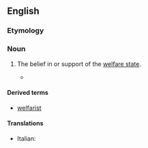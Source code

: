 ==English==

===Etymology===
{{suffix|en|welfare|ism}}

===Noun===
{{en-noun|-}}

# {{lb|en|rare|derogatory}} The belief in or support of the [[welfare state]].
#* {{quote-journal|1=en|author=Trevor Loudon|authorlink=Trevor Loudon|title=Government Welfare: A Cancer Known as Communism|journal=Epoch Times|url=https://www.theepochtimes.com/government-welfare-a-cancer-known-as-communism_2787169.html|date=2019 February 8|text=Stage one of societal cancer is “'''welfarism'''.” Citizens get a few benefits for the elderly, the very young, those who can’t look after themselves, maybe some student loans. The economy remains pretty healthy. The symptoms are mild and noticed by very few.}}

====Derived terms====
* [[welfarist]]

====Translations====
{{trans-top|The belief in or support of the welfare state}}
* Italian: {{t|it|welfarismo|m}}
{{trans-mid}}
{{trans-bottom}}
